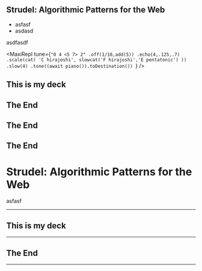 
<Slides>
  <Slide>

## Strudel: Algorithmic Patterns for the Web

- asfasf
- asdasd

asdfasdf

<MaxiRepl tune={`"0 4 <5 7> 2"
  .off(1/16,add(5))
  .echo(4,.125,.7)
  .scale(cat(
    'C hirajoshi',
    slowcat('F hirajoshi','E pentatonic')
    ))
  .slow(4)
  .tone((await piano()).toDestination())
`} />

 </Slide>
  <Slide>

## This is my deck

</Slide>
  <Slide>

## The End

 </Slide> 
  <Slide>

## The End

 </Slide> 
  <Slide>

## The End

 </Slide> 
</Slides>

# Strudel: Algorithmic Patterns for the Web

asfasf

---

## This is my deck

---

## The End

---
